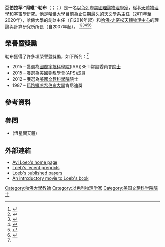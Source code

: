 {{translating|[[:en:Abraham_Loeb|:en:Abraham Loeb]]||tpercent=|time=2021-02-07UTC09:30:42}}
{{Request translation|en|}}
{{Infobox person
| name               = 亞伯拉罕·勒布
| image              = Abraham(Avi) Loeb.jpg
| caption            = 勒布攝於2020年4月
| native_name        = אברהם לייב
| birth_name         = Abraham Loeb
| birth_date         = {{Birth date and age|1962|02|26}}
| birth_place        = [[以色列|以色列]][[拜特哈南|拜特哈南]]
| nationality        = {{ISR}}<br>{{USA}}
| years_active       = 1988 — 現今
}}

'''亞伯拉罕·“阿維”·勒布'''（{{lang-en|Abraham "Avi" Loeb}}；{{lang-he|אברהם (אבי) לייב}}；{{bd|1962年|2月26日|}}）是一名[[以色列|以色列]]裔[[美國|美國]][[理論物理學家|理論物理學家]]，從事[[天體物理學|天體物理學]]和[[宇宙學|宇宙學]]研究。他是[[哈佛大學|哈佛大學]]目前為止任期最久的[[天文學|天文學]]系主任（2011年至2020年），哈佛大學{{tsl|en|Black Hole Initiative|黑洞倡議}}的創始主任（自2016年起）和[[哈佛-史密松天體物理中心|哈佛-史密松天體物理中心]]的理論與計算研究所所長（自2007年起）。 <ref name="BioITC">{{cite web |title=Avi Loeb |url=https://itc.cfa.harvard.edu/people/avi-loeb |website=Institute for Theory and Computation @ Harvard University |publisher=Harvard University |accessdate=2021-02-07 |archive-date=2021-01-30 |archive-url=https://web.archive.org/web/20210130004205/https://itc.cfa.harvard.edu/people/avi-loeb |dead-url=no }}</ref><ref name="BioCFA">{{cite web |title=Professor Avi Loeb |url=https://www.cfa.harvard.edu/~loeb |website=Harvard & Smithsonian Center For Astronomy |publisher=Harvard University |accessdate=2021-02-07 |archive-date=2021-02-13 |archive-url=https://web.archive.org/web/20210213033438/https://www.cfa.harvard.edu/~loeb/ |dead-url=no }}</ref><ref name="BioBHI">{{cite web |title=Abraham (Avi) Loeb |url=https://bhi.fas.harvard.edu/people/avi-loeb |website=Black Hole Initiative @ Harvard University |publisher=Harvard University |accessdate=2021-02-07 |archive-date=2021-02-07 |archive-url=https://web.archive.org/web/20210207010442/https://bhi.fas.harvard.edu/people/avi-loeb |dead-url=no }}</ref><ref name="Autobiography">{{cite web |last1=Loeb |first1=Avi |title=Autobiographical sketch |url=https://www.cfa.harvard.edu/~loeb/Loeb_Autobiography.pdf |website=Harvard University |accessdate=2021-02-07 |archive-date=2021-01-30 |archive-url=https://web.archive.org/web/20210130033435/https://www.cfa.harvard.edu/~loeb/Loeb_Autobiography.pdf |dead-url=no }}</ref><ref name="CV">{{cite web |last1=Loeb |first1=Abraham |title=Curriculum Vitae of Abraham Loeb |url=https://www.cfa.harvard.edu/~loeb/vitae.pdf |website=Harvard University |accessdate=2021-02-07 |archive-date=2021-01-29 |archive-url=https://web.archive.org/web/20210129081619/https://www.cfa.harvard.edu/~loeb/vitae.pdf |dead-url=no }}</ref><ref name="BioDepAstro">{{cite web |title=Avi Loeb |url=https://astronomy.fas.harvard.edu/people/avi-loeb |website=Department of Astronomy @ Harvard University |publisher=Harvard University |accessdate=2021-02-07 |archive-date=2021-02-04 |archive-url=https://web.archive.org/web/20210204200615/https://astronomy.fas.harvard.edu/people/avi-loeb |dead-url=no }}</ref>

==榮譽暨獎勵==
勒布獲得了許多項榮譽暨獎勵，如下所列：<ref name="CV"/>
* 2015 – 獲選為[[國際宇航科學院|國際宇航科學院]](IAA))SETI常設委員會[[院士|院士]]
* 2015 – 獲選為[[美國物理學會|美國物理學會]](APS)成員
* 2012 – 獲選為[[美國文理科學院|美國文理科學院]]院士
* 1987 – [[耶路撒冷希伯來大學|耶路撒冷希伯來大學]]肯尼迪獎

==參考資料==
{{Reflist|2}}

==參閲==
*{{le|CNEOS 2014-01-08|CNEOS 2014-01-08}}(恆星間天體)

==外部連結==
* [http://cfa-www.harvard.edu/~loeb/ Avi Loeb's home page] {{Wayback|url=http://cfa-www.harvard.edu/~loeb/ |date=20080929192723 }}
* [https://arxiv.org/find/astro-ph/1/au:+Loeb/0/1/0/all/0/1 Loeb's recent preprints] {{Wayback|url=https://arxiv.org/find/astro-ph/1/au:+Loeb/0/1/0/all/0/1 |date=20210207032444 }}
* [http://adsabs.harvard.edu/cgi-bin/nph-abs_connect?sim_query=YES&aut_xct=NO&aut_logic=OR&obj_logic=OR&author=Loeb%2C+A&object=&start_mon=&start_year=&end_mon=&end_year=&ttl_logic=OR&title=&txt_logic=OR&text=&nr_to_return=100&start_nr=1&query_type=PAPERS&select_nr=50&select_start=1&start_entry_day=&start_entry_mon=&start_entry_year=&min_score=&jou_pick=ALL&ref_stems=&data_and=ALL&group_and=ALL&sort=SCORE&aut_syn=YES&ttl_syn=YES&txt_syn=YES&aut_wt=1.0&obj_wt=1.0&ttl_wt=0.3&txt_wt=3.0&aut_wgt=YES&obj_wgt=YES&ttl_wgt=YES&txt_wgt=YES&ttl_sco=YES&txt_sco=YES&db_key=AST&version=1&version=1&db_key=AST Loeb's published papers] {{Wayback|url=http://adsabs.harvard.edu/cgi-bin/nph-abs_connect?sim_query=YES&aut_xct=NO&aut_logic=OR&obj_logic=OR&author=Loeb%2C+A&object=&start_mon=&start_year=&end_mon=&end_year=&ttl_logic=OR&title=&txt_logic=OR&text=&nr_to_return=100&start_nr=1&query_type=PAPERS&select_nr=50&select_start=1&start_entry_day=&start_entry_mon=&start_entry_year=&min_score=&jou_pick=ALL&ref_stems=&data_and=ALL&group_and=ALL&sort=SCORE&aut_syn=YES&ttl_syn=YES&txt_syn=YES&aut_wt=1.0&obj_wt=1.0&ttl_wt=0.3&txt_wt=3.0&aut_wgt=YES&obj_wgt=YES&ttl_wgt=YES&txt_wgt=YES&ttl_sco=YES&txt_sco=YES&db_key=AST&version=1&version=1&db_key=AST |date=20170312160745 }}
* [https://www.cfa.harvard.edu/~loeb/Movie/Loeb_hidef.mov An introductory movie to Loeb's book] {{Wayback|url=https://www.cfa.harvard.edu/~loeb/Movie/Loeb_hidef.mov |date=20120930111637 }}

{{Authority control}}

{{DEFAULTSORT:Loeb, Abraham}}

[[Category:哈佛大學教師|Category:哈佛大學教師]]
[[Category:以色列物理学家|Category:以色列物理学家]]
[[Category:美国文理科学院院士|Category:美国文理科学院院士]]